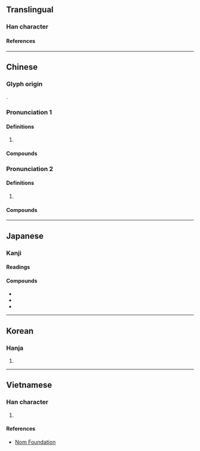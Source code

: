 {{character info/new}}
==Translingual==

===Han character===
{{Han char|rn=9|rad=人|as=06|sn=8|four=25290|canj=OHJD|ids=⿰亻朱}}

====References====
{{Han ref|kx=0102.030|dkj=00592|dj=0216.030|hdz=10148.090|uh=4F8F}}

----

==Chinese==
{{zh-forms}}

===Glyph origin===
{{Han etym}}
{{Han compound|人|朱|ls=psc|c1=s|c2=p|t1=human}}.

===Pronunciation 1===
{{zh-pron
|m=zhū
|c=zyu1
|ca=Yue-jyu1.ogg
|mn=ml:chu
|mn-t=zu1
|mc=y
|oc=y
|ma=
|cat=
}}

====Definitions====
{{zh-hanzi}}

# {{n-g|Used in {{l|zh|侏儒}}.}}

====Compounds====
{{zh-der|侏儒|侏儒症|侏離|侏羅|侏羅山脈|侏羅紀|侏羅系|侏儒觀戰}}

===Pronunciation 2===
{{zh-pron
|m=zhōu
|cat=
}}

====Definitions====
{{zh-hanzi}}

# {{n-g|Used in {{l|zh|侏張}}.}}

====Compounds====
{{zh-der|侏張}}

----

==Japanese==

===Kanji===
{{ja-kanji|grade=|rs=人06}}

====Readings====
{{ja-readings
|goon=す
|kanon=しゅ
|kun=あざむ-く, みじか-い}}

====Compounds====
{{der-top|Compound}}
* {{ja-r|侏儒|しゅじゅ|[[dwarf]]}}
* {{ja-r|侏離|しゅり}}
* {{ja-r|侏儒舞|ひきひとまい}}
{{der-bottom}}

----

==Korean==

===Hanja===
{{ko-hanja|hangeul=주|rv=ju|mr=chu}}

# {{rfdef|ko|sort=人06}}

----

==Vietnamese==

===Han character===
{{vi-hantu|[[thù]]|rs=人06}}

# {{rfdef|vi|sort=人06}}

====References====
* [http://nomfoundation.org/common/nom_details.php?codepoint=4f8f Nom Foundation]

{{cln|vi|Han tu}}